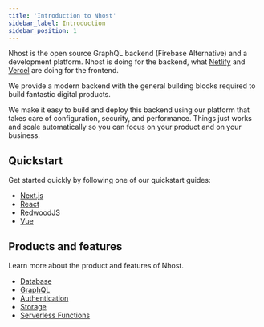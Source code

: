 ```yaml
---
title: 'Introduction to Nhost'
sidebar_label: Introduction
sidebar_position: 1
---
```


Nhost is the open source GraphQL backend (Firebase Alternative) and a development platform. Nhost is doing for the backend, what [Netlify](https://netlify.com/) and [Vercel](https://vercel.com/) are doing for the frontend.

We provide a modern backend with the general building blocks required to build fantastic digital products.

We make it easy to build and deploy this backend using our platform that takes care of configuration, security, and performance. Things just works and scale automatically so you can focus on your product and on your business.

## Quickstart

Get started quickly by following one of our quickstart guides:

- [Next.js](/platform/quickstarts/nextjs)
- [React](/platform/quickstarts/react)
- [RedwoodJS](/platform/quickstarts/redwoodjs)
- [Vue](/platform/quickstarts/vue)

## Products and features

Learn more about the product and features of Nhost.

- [Database](/platform/database)
- [GraphQL](/platform/graphql)
- [Authentication](/platform/authentication)
- [Storage](/platform/storage)
- [Serverless Functions](/platform/serverless-functions)
